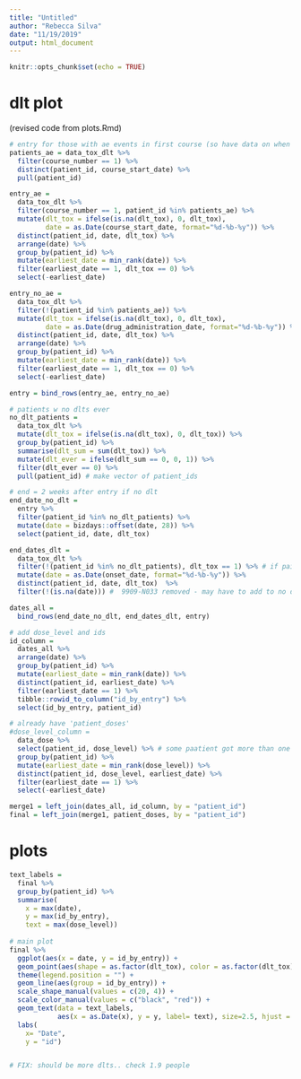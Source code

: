 ```yaml
---
title: "Untitled"
author: "Rebecca Silva"
date: "11/19/2019"
output: html_document
---
```


```r
knitr::opts_chunk$set(echo = TRUE)
```

# dlt plot 
(revised code from plots.Rmd)
```r
# entry for those with ae events in first course (so have data on when they started)
patients_ae = data_tox_dlt %>% 
  filter(course_number == 1) %>% 
  distinct(patient_id, course_start_date) %>% 
  pull(patient_id)

entry_ae = 
  data_tox_dlt %>%
  filter(course_number == 1, patient_id %in% patients_ae) %>% 
  mutate(dlt_tox = ifelse(is.na(dlt_tox), 0, dlt_tox), 
         date = as.Date(course_start_date, format="%d-%b-%y")) %>% 
  distinct(patient_id, date, dlt_tox) %>% 
  arrange(date) %>%
  group_by(patient_id) %>% 
  mutate(earliest_date = min_rank(date)) %>% 
  filter(earliest_date == 1, dlt_tox == 0) %>% 
  select(-earliest_date) 

entry_no_ae = 
  data_tox_dlt %>%
  filter(!(patient_id %in% patients_ae)) %>% 
  mutate(dlt_tox = ifelse(is.na(dlt_tox), 0, dlt_tox), 
         date = as.Date(drug_administration_date, format="%d-%b-%y")) %>% 
  distinct(patient_id, date, dlt_tox) %>% 
  arrange(date) %>%
  group_by(patient_id) %>% 
  mutate(earliest_date = min_rank(date)) %>% 
  filter(earliest_date == 1, dlt_tox == 0) %>% 
  select(-earliest_date) 

entry = bind_rows(entry_ae, entry_no_ae)

# patients w no dlts ever 
no_dlt_patients = 
  data_tox_dlt %>% 
  mutate(dlt_tox = ifelse(is.na(dlt_tox), 0, dlt_tox)) %>%
  group_by(patient_id) %>% 
  summarise(dlt_sum = sum(dlt_tox)) %>% 
  mutate(dlt_ever = ifelse(dlt_sum == 0, 0, 1)) %>% 
  filter(dlt_ever == 0) %>% 
  pull(patient_id) # make vector of patient_ids

# end = 2 weeks after entry if no dlt 
end_date_no_dlt = 
  entry %>% 
  filter(patient_id %in% no_dlt_patients) %>% 
  mutate(date = bizdays::offset(date, 28)) %>% 
  select(patient_id, date, dlt_tox)

end_dates_dlt = 
  data_tox_dlt %>% 
  filter(!(patient_id %in% no_dlt_patients), dlt_tox == 1) %>% # if paitent has dlt want to remove rows with dlt = 0 
  mutate(date = as.Date(onset_date, format="%d-%b-%y")) %>% 
  distinct(patient_id, date, dlt_tox)  %>% 
  filter(!(is.na(date))) #  9909-N033 removed - may have to add to no dlts

dates_all = 
  bind_rows(end_date_no_dlt, end_dates_dlt, entry) 

# add dose_level and ids
id_column = 
  dates_all %>% 
  arrange(date) %>%
  group_by(patient_id) %>% 
  mutate(earliest_date = min_rank(date)) %>% 
  distinct(patient_id, earliest_date) %>% 
  filter(earliest_date == 1) %>% 
  tibble::rowid_to_column("id_by_entry") %>% 
  select(id_by_entry, patient_id)

# already have 'patient_doses'
#dose_level_column = 
  data_dose %>% 
  select(patient_id, dose_level) %>% # some paatient got more than one dose -- choosing smaller dose
  group_by(patient_id) %>% 
  mutate(earliest_date = min_rank(dose_level)) %>%
  distinct(patient_id, dose_level, earliest_date) %>% 
  filter(earliest_date == 1) %>% 
  select(-earliest_date)

merge1 = left_join(dates_all, id_column, by = "patient_id") 
final = left_join(merge1, patient_doses, by = "patient_id")
```

# plots 
```r
text_labels = 
  final %>% 
  group_by(patient_id) %>% 
  summarise(
    x = max(date), 
    y = max(id_by_entry), 
    text = max(dose_level))
  
# main plot
final %>% 
  ggplot(aes(x = date, y = id_by_entry)) +
  geom_point(aes(shape = as.factor(dlt_tox), color = as.factor(dlt_tox))) +
  theme(legend.position = "") +
  geom_line(aes(group = id_by_entry)) +
  scale_shape_manual(values = c(20, 4)) +
  scale_color_manual(values = c("black", "red")) +
  geom_text(data = text_labels, 
            aes(x = as.Date(x), y = y, label= text), size=2.5, hjust = -.5) +
  labs(
    x= "Date", 
    y = "id")


# FIX: should be more dlts.. check 1.9 people 

```


